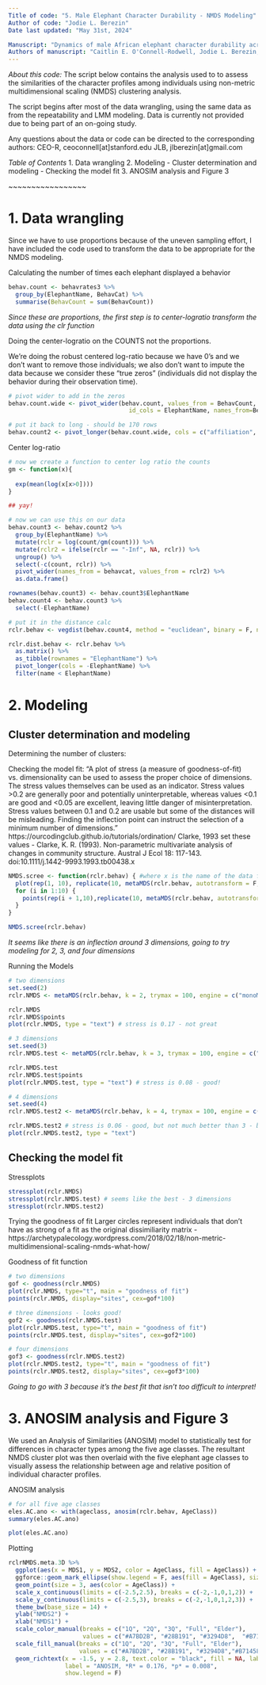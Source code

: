 ---
Title of code: "5. Male Elephant Character Durability - NMDS Modeling"
Author of code: "Jodie L. Berezin"
Date last updated: "May 31st, 2024"

Manuscript: "Dynamics of male African elephant character durability across time, age, and social context"
Authors of manuscript: "Caitlin E. O'Connell-Rodwell, Jodie L. Berezin, Colleen Kinzley, Patrick T. Freeman, Monica N. Sandri, Dustin Kieschnick, Mariana Abarca, Virginia Hayssen"
---

*About this code:*
The script below contains the analysis used to to assess the similarities of the character profiles among individuals using non-metric multidimensional scaling (NMDS) clustering analysis.

The script begins after most of the data wrangling, using the same data as from the repeatability and LMM modeling. Data is currently not provided due to being part of an on-going study.

Any questions about the data or code can be directed to the corresponding authors:
CEO-R, ceoconnell[at]stanford.edu
JLB, jlberezin[at]gmail.com

*Table of Contents*
1. Data wrangling
2. Modeling
  - Cluster determination and modeling
  - Checking the model fit
3. ANOSIM analysis and Figure 3

~~~~~~~~~~~~~~~~~

# 1. Data wrangling

Since we have to use proportions because of the uneven sampling effort, I have included the code used to transform the data to be appropriate for the NMDS modeling.


Calculating the number of times each elephant displayed a behavior
```{r}
behav.count <- behavrates3 %>%
  group_by(ElephantName, BehavCat) %>%
  summarise(BehavCount = sum(BehavCount))
```

*Since these are proportions, the first step is to center-logratio transform the data using the clr function*

Doing the center-logratio on the COUNTS not the proportions.

We're doing the robust centered log-ratio because we have 0's and we don't want to remove those individuals; we also don't want to impute the data because we consider these "true zeros" (individuals did not display the behavior during their observation time).

```{r}
# pivot wider to add in the zeros
behav.count.wide <- pivot_wider(behav.count, values_from = BehavCount, 
                                  id_cols = ElephantName, names_from=BehavCat, values_fill = 0)

# put it back to long - should be 170 rows
behav.count2 <- pivot_longer(behav.count.wide, cols = c("affiliation", "aggression", "dominance", "sd.anxious", "sd.comfort"), names_to = "behavcat", values_to = "count")
```

Center log-ratio
```{r}
# now we create a function to center log ratio the counts
gm <- function(x){
  
  exp(mean(log(x[x>0])))
}

## yay!

# now we can use this on our data
behav.count3 <- behav.count2 %>%
  group_by(ElephantName) %>%
  mutate(rclr = log(count/gm(count))) %>%
  mutate(rclr2 = ifelse(rclr == "-Inf", NA, rclr)) %>%
  ungroup() %>%
  select(-c(count, rclr)) %>%
  pivot_wider(names_from = behavcat, values_from = rclr2) %>%
  as.data.frame()

rownames(behav.count3) <- behav.count3$ElephantName
behav.count4 <- behav.count3 %>%
  select(-ElephantName)

# put it in the distance calc
rclr.behav <- vegdist(behav.count4, method = "euclidean", binary = F, na.rm = T)

rclr.dist.behav <- rclr.behav %>%
  as.matrix() %>%
  as_tibble(rownames = "ElephantName") %>%
  pivot_longer(cols = -ElephantName) %>%
  filter(name < ElephantName)
```


# 2. Modeling

## Cluster determination and modeling

Determining the number of clusters:

Checking the model fit: "A plot of stress (a measure of goodness-of-fit) vs. dimensionality can be used to assess the proper choice of dimensions. The stress values themselves can be used as an indicator. Stress values >0.2 are generally poor and potentially uninterpretable, whereas values <0.1 are good and <0.05 are excellent, leaving little danger of misinterpretation. Stress values between 0.1 and 0.2 are usable but some of the distances will be misleading. Finding the inflection point can instruct the selection of a minimum number of dimensions." https://ourcodingclub.github.io/tutorials/ordination/
Clarke, 1993 set these values - Clarke, K. R. (1993). Non-parametric multivariate analysis of changes in community structure. Austral J Ecol 18: 117-143. doi:10.1111/j.1442-9993.1993.tb00438.x

```{r}
NMDS.scree <- function(rclr.behav) { #where x is the name of the data frame variable
  plot(rep(1, 10), replicate(10, metaMDS(rclr.behav, autotransform = F, k = 1)$stress), xlim = c(1, 10),ylim = c(0, 0.30), xlab = "# of Dimensions", ylab = "Stress", main = "NMDS stress plot")
  for (i in 1:10) {
    points(rep(i + 1,10),replicate(10, metaMDS(rclr.behav, autotransform = F, k = i + 1)$stress))
  }
}

NMDS.scree(rclr.behav)
```
*It seems like there is an inflection around 3 dimensions, going to try modeling for 2, 3, and four dimensions*


Running the Models
```{r}
# two dimensions
set.seed(2)
rclr.NMDS <- metaMDS(rclr.behav, k = 2, trymax = 100, engine = c("monoMDS"), autotransform = F, previous.best = T)

rclr.NMDS
rclr.NMDS$points
plot(rclr.NMDS, type = "text") # stress is 0.17 - not great

# 3 dimensions
set.seed(3)
rclr.NMDS.test <- metaMDS(rclr.behav, k = 3, trymax = 100, engine = c("monoMDS"), autotransform = F, previous.best = T)

rclr.NMDS.test
rclr.NMDS.test$points
plot(rclr.NMDS.test, type = "text") # stress is 0.08 - good!

# 4 dimensions
set.seed(4)
rclr.NMDS.test2 <- metaMDS(rclr.behav, k = 4, trymax = 100, engine = c("monoMDS"), autotransform = F, previous.best = T)

rclr.NMDS.test2 # stress is 0.06 - good, but not much better than 3 - better to use 3 if the stress isn't much different
plot(rclr.NMDS.test2, type = "text")
```



## Checking the model fit

Stressplots
```{r}
stressplot(rclr.NMDS)
stressplot(rclr.NMDS.test) # seems like the best - 3 dimensions
stressplot(rclr.NMDS.test2)
```

Trying the goodness of fit
Larger circles represent individuals that don't have as strong of a fit as the original dissimiliarity matrix - https://archetypalecology.wordpress.com/2018/02/18/non-metric-multidimensional-scaling-nmds-what-how/


Goodness of fit function
```{r}
# two dimensions
gof <- goodness(rclr.NMDS)
plot(rclr.NMDS, type="t", main = "goodness of fit")
points(rclr.NMDS, display="sites", cex=gof*100)

# three dimensions - looks good!
gof2 <- goodness(rclr.NMDS.test)
plot(rclr.NMDS.test, type="t", main = "goodness of fit")
points(rclr.NMDS.test, display="sites", cex=gof2*100)

# four dimensions
gof3 <- goodness(rclr.NMDS.test2)
plot(rclr.NMDS.test2, type="t", main = "goodness of fit")
points(rclr.NMDS.test2, display="sites", cex=gof3*100)
```
*Going to go with 3 because it's the best fit that isn't too difficult to interpret!*



# 3. ANOSIM analysis and Figure 3

We used an Analysis of Similarities (ANOSIM) model to statistically test for differences in character types among the five age classes. The resultant NMDS cluster plot was then overlaid with the five elephant age classes to visually assess the relationship between age and relative position of individual character profiles. 


ANOSIM analysis
```{r}
# for all five age classes
eles.AC.ano <- with(ageclass, anosim(rclr.behav, AgeClass))
summary(eles.AC.ano)

plot(eles.AC.ano)
```


Plotting
```{r}
rclrNMDS.meta.3D %>%
  ggplot(aes(x = MDS1, y = MDS2, color = AgeClass, fill = AgeClass)) +
  ggforce::geom_mark_ellipse(show.legend = F, aes(fill = AgeClass), size = 0.7, alpha = 0.1) +
  geom_point(size = 3, aes(color = AgeClass)) +
  scale_x_continuous(limits = c(-2.5,2.5), breaks = c(-2,-1,0,1,2)) +
  scale_y_continuous(limits = c(-2.5,3), breaks = c(-2,-1,0,1,2,3)) +
  theme_bw(base_size = 14) +
  ylab("NMDS2") +
  xlab("NMDS1") +
  scale_color_manual(breaks = c("1Q", "2Q", "3Q", "Full", "Elder"), 
                     values = c("#A7BD2B", "#28B191", "#3294D8",  "#B71458", "#7B16B9")) +
  scale_fill_manual(breaks = c("1Q", "2Q", "3Q", "Full", "Elder"),
                    values = c("#A7BD2B", "#28B191", "#3294D8","#B71458", "#7B16B9" )) +
  geom_richtext(x = -1.5, y = 2.8, text.color = "black", fill = NA, label.color = NA,
                label = "ANOSIM, *R* = 0.176, *p* = 0.008",
                show.legend = F)
```






